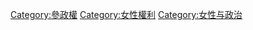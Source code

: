 {{Category main}}
[[Category:參政權|Category:參政權]]
[[Category:女性權利|Category:女性權利]]
[[Category:女性与政治|Category:女性与政治]]